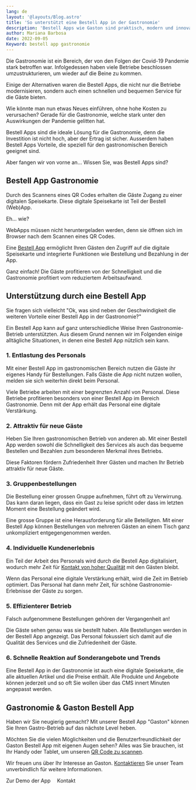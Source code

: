 ```yaml
---
lang: de
layout: '@layouts/Blog.astro'
title: 'So unterstützt eine Bestell App in der Gastronomie'
description: 'Bestell Apps wie Gaston sind praktisch, modern und innovativ für die Gastronomie. Ob zur Lieferung, zur Abholung oder direkt vor Ort am Tisch, Fakt ist, dass solche Bestell Apps seit dem Ausbruch der Covid-Pandemie immer mehr Einzug in der Gastronomie erhalten.'
author: Mariana Barbosa
date: 2022-09-05
Keyword: bestell app gastronomie
---
```



Die Gastronomie ist ein Bereich, der von den Folgen der Covid-19 Pandemie stark betroffen war. Infolgedessen haben viele Betriebe beschlossen umzustrukturieren, um wieder auf die Beine zu kommen.

Einige der Alternativen waren die Bestell Apps, die nicht nur die Betriebe modernisieren, sondern auch einen schnellen und bequemen Service für die Gäste bieten.

Wie könnte man nun etwas Neues einführen, ohne hohe Kosten zu verursachen? Gerade für die Gastronomie, welche stark unter den Auswirkungen der Pandemie gelitten hat.

Bestell Apps sind die ideale Lösung für die Gastronomie, denn die Investition ist nicht hoch, aber der Ertrag ist sicher. Ausserdem haben Bestell Apps Vorteile, die speziell für den gastronomischen Bereich geeignet sind.

Aber fangen wir von vorne an... Wissen Sie, was Bestell Apps sind?

## Bestell App Gastronomie

Durch des Scannens eines QR Codes erhalten die Gäste Zugang zu einer digitalen Speisekarte. Diese digitale Speisekarte ist Teil der Bestell (Web)App.

Eh... wie?

WebApps müssen nicht heruntergeladen werden, denn sie öffnen sich im Browser nach dem Scannen eines QR Codes.

Eine [Bestell App](/de/restaurant-bestell-app) ermöglicht Ihren Gästen den Zugriff auf die digitale Speisekarte und integrierte Funktionen wie Bestellung und Bezahlung in der App.

Ganz einfach! Die Gäste profitieren von der Schnelligkeit und die Gastronomie profitiert vom reduziertem Arbeitsaufwand.

## Unterstützung durch eine Bestell App

Sie fragen sich vielleicht "Ok, was sind neben der Geschwindigkeit die weiteren Vorteile einer Bestell App in der Gastronomie?"

Ein Bestell App kann auf ganz unterschiedliche Weise Ihren Gastronomie-Betrieb unterstützten. Aus diesem Grund nennen wir im Folgenden einige alltägliche Situationen, in denen eine Bestell App nützlich sein kann.

### 1. Entlastung des Personals

Mit einer Bestell App im gastronomischen Bereich nutzen die Gäste ihr eigenes Handy für Bestellungen. Falls Gäste die App nicht nutzen wollen, melden sie sich weiterhin direkt beim Personal.

Viele Betriebe arbeiten mit einer begrenzten Anzahl von Personal. Diese Betriebe profitieren besonders von einer Bestell App im Bereich Gastronomie. Denn mit der App erhält das Personal eine digitale Verstärkung.

### 2. Attraktiv für neue Gäste

Heben Sie Ihren gastronomischen Betrieb von anderen ab. Mit einer Bestell App werden sowohl die Schnelligkeit des Services als auch das bequeme Bestellen und Bezahlen zum besonderen Merkmal ihres Betriebs.

Diese Faktoren fördern Zufriedenheit Ihrer Gästen und machen Ihr Betrieb attraktiv für neue Gäste.

### 3. Gruppenbestellungen

Die Bestellung einer grossen Gruppe aufnehmen, führt oft zu Verwirrung. Das kann daran liegen, dass ein Gast zu leise spricht oder dass im letzten Moment eine Bestellung geändert wird.

Eine grosse Gruppe ist eine Herausforderung für alle Beteiligten. Mit einer Bestell App können Bestellungen von mehreren Gästen an einem Tisch ganz unkompliziert entgegengenommen werden.

### 4. Individuelle Kundenerlebnis

Ein Teil der Arbeit des Personals wird durch die Bestell App digitalisiert, wodurch mehr Zeit für [Kontakt von hoher Qualität](/de/kontakt-trotz-digitaler-speisekarte) mit den Gästen bleibt.

Wenn das Personal eine digitale Verstärkung erhält, wird die Zeit im Betrieb optimiert. Das Personal hat dann mehr Zeit, für schöne Gastronomie-Erlebnisse der Gäste zu sorgen.

### 5. Effizienterer Betrieb

Falsch aufgenommene Bestellungen gehören der Vergangenheit an!

Die Gäste sehen genau was sie bestellt haben. Alle Bestellungen werden in der Bestell App angezeigt. Das Personal fokussiert sich damit auf die Qualität des Services und die Zufriedenheit der Gäste.

### 6. Schnelle Reaktion auf Sonderangebote und Trends

Eine Bestell App in der Gastronomie ist auch eine digitale Speisekarte, die alle aktuellen Artikel und die Preise enthält. Alle Produkte und Angebote können jederzeit und so oft Sie wollen über das CMS innert Minuten angepasst werden.

## Gastronomie & Gaston Bestell App

Haben wir Sie neugierig gemacht? Mit unserer Bestell App "Gaston" können Sie Ihren Gastro-Betrieb auf das nächste Level heben.

Möchten Sie die vielen Möglichkeiten und die Benutzerfreundlichkeit der Gaston Bestell App mit eigenen Augen sehen? Alles was Sie brauchen, ist Ihr Handy oder Tablet, um unseren [QR Code zu scannen](/de/demo).

Wir freuen uns über Ihr Interesse an Gaston. [Kontaktieren](/de/kontakt) Sie unser Team unverbindlich für weitere Informationen.

<ButtonLink href="/de/demo/">Zur Demo der App</ButtonLink>&emsp;
<ButtonLink href="/de/kontakt">Kontakt</ButtonLink>
